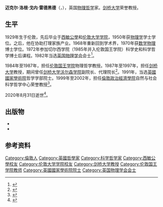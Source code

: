 {{NoteTA
|1= zh-cn:切尔西; zh-hk:車路士; zh-tw:切爾西;
}}
{{Infobox philosopher
| name        = 迈克尔·雷德黑德<br/>{{postnominals|country=GBR|FBA}}
| image       = 
| caption     =
| birth_date  = 1929年12月30日
| birth_place = {{UK}}[[伦敦|伦敦]]
| death_date  = {{Dda|2020|8|31|1929|12|30}}
| region = [[西方哲学|西方哲学]]
| era    = [[当代|当代]]
| school_tradition = [[分析哲學|分析哲學]]<br>结构主义
| educate = [[西敏公學|西敏公學]]<br>[[伦敦大学学院|伦敦大学学院]]
| institutions = [[剑桥大学沃尔森学院|剑桥大学沃尔森学院]]<br>[[伦敦国王学院|伦敦国王学院]]
| main_interests = [[形上學|形上學]]<br>[[物理哲学|物理哲学]]
| influences = [[卡尔·波普尔|卡尔·波普尔]]<ref name=mt>{{cite book |author=Michael Redhead |title=From Physics to Metaphysics |date=1996 |publisher=Cambridge University Press |isbn=9780521589666 |language=en}}</ref>{{rp|15}}
| influenced = 
| notable_ideas = 实验[[形上學|形上學]]<ref name=mt/>{{rp|41}}
}}
'''迈克尔·洛根·戈内·雷德黑德'''（{{lang-en|Michael Logan Gonne Redhead}}，{{bd|1929年|12月30日|2020年|8月31日|catIdx=Redhead}}），英国[[物理哲学|物理哲学]]家。[[剑桥大学|剑桥大学]]荣誉教授。

==生平==
1929年生于伦敦，先后毕业于[[西敏公學|西敏公學]]和[[伦敦大学学院|伦敦大学学院]]，1950年获[[物理学|物理学]]学士学位。之后，他在协助打理家族产业。1968年重新回到学术界，1970年获[[数学物理|数学物理]]博士学位。1972年参加切尔西学院（1985年并入伦敦国王学院）科学史和科学哲学博士后课程。1982年当选[[英国物理学会|英国物理学会]]会士<ref>{{cite book|author=Stuart Brown|title=Dictionary of Twentieth-Century British Philosophers: 2 Volumes|url=https://books.google.com/books?id=uL3UAwAAQBAJ&pg=PA864|date=2005|publisher=Bloomsbury Publishing|isbn=978-1-84371-096-7|pages=864–866}}</ref>。

1984年至1987年，担任[[伦敦国王学院|伦敦国王学院]]物理哲学教授。1987年至1997年，担任[[剑桥大学|剑桥大学]]教授，期间曾任[[剑桥大学沃尔森学院|剑桥大学沃尔森学院]]副院长、代理院长<ref name=WCC>{{cite web|title=Professor Michael Redhead|url=http://www.wolfson.cam.ac.uk/people/professor-michael-redhead|website=Wolfson College, Cambridge|accessdate=2015-12-14|archive-date=2016-03-03|archive-url=https://web.archive.org/web/20160303234304/http://www.wolfson.cam.ac.uk/people/professor-michael-redhead|dead-url=no}}</ref>。1991年，当选[[英國國家學術院|英國國家學術院]]哲学学部院士。1999年至2002年，担任[[倫敦政治經濟學院|倫敦政治經濟學院]]自然与社会科学哲学中心荣誉教授<ref>{{cite web |title=Professor Michael Redhead FBA |url=https://www.thebritishacademy.ac.uk/fellows/michael-redhead-FBA/ |publisher=The British Academy |accessdate=2020-09-06 |language=en |archive-date=2021-01-25 |archive-url=https://web.archive.org/web/20210125014422/https://www.thebritishacademy.ac.uk/fellows/michael-redhead-FBA/ |dead-url=no }}</ref>。

2020年8月31日逝世<ref>{{cite web |title=Michael Redhead, 1929–2020 |url=https://www.lse.ac.uk/philosophy/blog/2020/09/08/michael-redhead-1929-2020/ |publisher=LSE |language=en |date=2020-09-08 |access-date=2020-09-26 |archive-date=2021-04-18 |archive-url=https://web.archive.org/web/20210418085254/https://www.lse.ac.uk/philosophy/blog/2020/09/08/michael-redhead-1929-2020/ |dead-url=no }}</ref>。

==出版物==
*{{cite book |author=Michael Redhead |title=From Physics to Metaphysics |date=1996 |publisher=Cambridge University Press |isbn=9780521589666 |language=en}}
*{{cite journal |author=Michael Redhead |title=[[戴维·玻姆|David Bohm]] |journal=[[自然_(期刊)|Nature]] |date=1992 |issue=360 |page=107}}

==参考资料==
{{Reflist}}

{{Authority control}}
{{DEFAULTSORT:Redhead, Michael}}
[[Category:倫敦人|Category:倫敦人]]
[[Category:英國哲學家|Category:英國哲學家]]
[[Category:科学哲学家|Category:科学哲学家]]
[[Category:西敏公學校友|Category:西敏公學校友]]
[[Category:伦敦大学学院校友|Category:伦敦大学学院校友]]
[[Category:剑桥大学教授|Category:剑桥大学教授]]
[[Category:伦敦国王学院教师|Category:伦敦国王学院教师]]
[[Category:英國國家學術院院士|Category:英國國家學術院院士]]
[[Category:英国物理学会会士|Category:英国物理学会会士]]